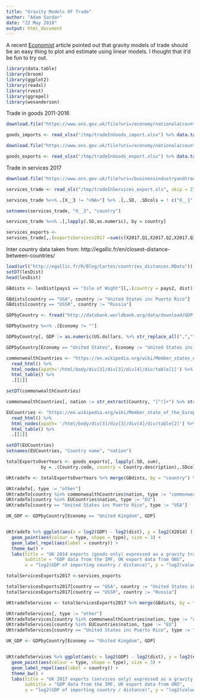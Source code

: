 ```yaml
---
title: "Gravity Models Of Trade"
author: "Adam Sardar"
date: "22 May 2018"
output: html_document
---
```


A recent [Economist](https://www.economist.com/finance-and-economics/2016/09/29/down-to-earth) article pointed out that gravity models of trade should be an easy thing to plot and estimate using linear models. I thought that it'd be fun to try out.


```r

library(data.table)
library(broom)
library(ggplot2)
library(readxl)
library(rvest)
library(ggrepel)
library(wesanderson)
```


Trade in goods 2011-2016

```r

download.file("https://www.ons.gov.uk/file?uri=/economy/nationalaccounts/balanceofpayments/datasets/tradeingoodscountrybycommodityimports/2011to2016/countrybycommodityimports.xlsx", destfile = "/tmp/tradeInGoods_import.xlsx")

goods_imports <- read_xlsx("/tmp/tradeInGoods_import.xlsx") %>% data.table(check.names = TRUE)

download.file("https://www.ons.gov.uk/file?uri=/economy/nationalaccounts/balanceofpayments/datasets/tradeingoodscountrybycommodityexports/2011to2016/countrybycommodityexports.xlsx", destfile = "/tmp/tradeInGoods_export.xlsx")

goods_exports <- read_xlsx("/tmp/tradeInGoods_export.xlsx") %>% data.table(check.names = TRUE)
```


Trade in services 2017

```r

download.file("https://www.ons.gov.uk/file?uri=/businessindustryandtrade/internationaltrade/datasets/internationaltradeinservicesbycountry/current/q4itisbycountry1.xls", destfile = "/tmp/tradeInServices_export.xls")

services_trade <- read_xls("/tmp/tradeInServices_export.xls", skip = 2) %>% data.table(check.names = TRUE)

services_trade %<>% .[X__3 != "<NA>"] %>% .[,.SD, .SDcols = ! c("X__1","X__2")]

setnames(services_trade, "X__3", "country")

services_trade %<>% .[,lapply(.SD,as.numeric), by = country]

services_exports <-
services_trade[,.(exportsServiecs2017 =sum(c(X2017.Q1,X2017.Q2,X2017.Q3,X2017.Q4), na.rm = TRUE)), by = country]

```

Inter country data taken from: http://egallic.fr/en/closest-distance-between-countries/

```r

load(url("http://egallic.fr/R/Blog/Cartes/countries_distances.RData"))
setDT(lesDist)
head(lesDist)

GBdists <- lesDist[pays1 == "Isle of Wight"][,.(country = pays2, dist)]

GBdists[country == "USA", country := "United States inc Puerto Rico"]
GBdists[country == "USSR", country := "Russia"]
```


```r

GDPbyCountry <- fread("http://databank.worldbank.org/data/download/GDP.csv", skip = 3, check.names = TRUE)

GDPbyCountry %<>% .[Economy != ""]

GDPbyCountry[, GDP := as.numeric(US.dollars. %>% str_replace_all(",",""))]

GDPbyCountry[Economy == "United States", Economy := "United States inc Puerto Rico"]

```

```r

commonwealthCountries <- "https://en.wikipedia.org/wiki/Member_states_of_the_Commonwealth_of_Nations" %>%
  read_html() %>%
  html_nodes(xpath='/html/body/div[3]/div[3]/div[4]/div/table[1]') %>%
  html_table() %>%
  .[[1]]

setDT(commonwealthCountries)

commonwealthCountries[, nation := str_extract(Country, "[^!]+") %>% str_remove("\\s+$")]
```


```r

EUCountries <- "https://en.wikipedia.org/wiki/Member_state_of_the_European_Union" %>%
  read_html() %>%
  html_nodes(xpath= '/html/body/div[3]/div[3]/div[4]/div/table[2]') %>%
  html_table() %>%
  .[[1]]

setDT(EUCountries)
setnames(EUCountries, "Country name", "nation")
```

```r

totalExportsOverYears <- goods_exports[, lapply(.SD, sum),
             by = .(Country.code, country = Country.description),.SDcols = c("X2011","X2012","X2013","X2014","X2015","X2016")]

UKtradeTo <- totalExportsOverYears %>% merge(GBdists, by = "country") %>% merge(GDPbyCountry[,.(Economy,GDP)], by.x = "country", by.y = "Economy")

UKtradeTo[, type := "other"]
UKtradeTo[country %in% commonwealthCountries$nation, type := "commonwealth"]
UKtradeTo[country %in% EUCountries$nation, type := "EU"]
UKtradeTo[country == "United States inc Puerto Rico", type := "USA"]

UK_GDP <- GDPbyCountry[Economy == "United Kingdom", GDP]


UKtradeTo %>% ggplot(aes(x = log2(GDP) - log2(dist), y = log2(X2014) )) +
  geom_point(aes(colour = type, shape = type), size = 3) +
  geom_label_repel(aes(label = country)) +
  theme_bw() +
  labs(title = "UK 2014 exports (goods only) expressed as a gravity trade model",
       subtitle = "GDP data from the IMF, UK export data from ONS",
       x = "log2(GDP of importing country / distance)", y = "log2(value exported)")

```


```r

totalServicesExports2017 <-services_exports

totalServicesExports2017[country == "USA", country := "United States inc Puerto Rico"]
totalServicesExports2017[country == "USSR", country := "Russia"]

UKtradeToServices <- totalServicesExports2017 %>% merge(GBdists, by = "country") %>% merge(GDPbyCountry[,.(Economy,GDP)], by.x = "country", by.y = "Economy")

UKtradeToServices[, type := "other"]
UKtradeToServices[country %in% commonwealthCountries$nation, type := "commonwealth"]
UKtradeToServices[country %in% EUCountries$nation, type := "EU"]
UKtradeToServices[country == "United States inc Puerto Rico", type := "USA"]

UK_GDP <- GDPbyCountry[Economy == "United Kingdom", GDP]


UKtradeToServices %>% ggplot(aes(x = log2(GDP) - log2(dist), y = log2(exportsServiecs2017) )) +
  geom_point(aes(colour = type, shape = type), size = 3) +
  geom_label_repel(aes(label = country)) +
  theme_bw() +
  labs(title = "UK 2017 exports (services only) expressed as a gravity trade model",
       subtitle = "GDP data from the IMF, UK export data from ONS",
       x = "log2(GDP of importing country / distance)", y = "log2(value exported)")

```

